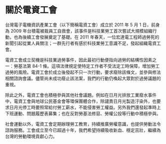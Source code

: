 # 關於電資工會

台灣電子電機資訊產業工會（以下簡稱電資工會）成立於 2011 年 5 月 1 日，前身為 2009 年台積電被裁員工自救會，該事件是科技業勞工首次嘗試大規模組織行動，也為後續工會發展奠定了基礎。在 2011 年春天，一位宏達電工程師過勞死的新聞引起從業人員關注；一群先行者有感於科技業勞工意識不足，發起組織電資工會。

電資工會成立契機是科技業過勞事件，因此最初行動便指向過勞的結構性因素之一：勞基法第 84-1 條。這項法律規定使特定工作者不受法定工時保障，增加勞工過勞的風險。電資工會於成立後發起不只一次行動，要求廢除該條文，並參與修法相關諮詢會議。儘管尚未成功廢止該法案，我們的行動仍喚起大眾對於過勞議題的重視。

除此之外，電資工會也積極參與其他社會議題。例如在日月光排放工業廢水事件中，電資工會與地球公民基金會等環保團體合作，除譴責日月光製造汙染外，也要求日月光停工時要照常給付勞工薪水，不能侵害勞工權益。另外我們還發起準時上下班運動、問題履歷表募集；也在反對勞基法修惡、勞權公投等行動中積極參與。

社會運動以外，電資工會定期辦理勞工教育，持續推廣勞權意識，也提供勞動法令諮詢服務。工會成立至今已超過十年，我們希望持續吸收新血、穩定茁壯，繼續為台灣的勞動環境貢獻心力。
